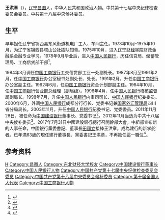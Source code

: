 '''王洪章'''（{{bd|1954年|7月|catIdx=W}}），[[辽宁|辽宁]][[昌图|昌图]]人，中华人民共和国政治人物。中共第十七届中央纪律检查委员会委员。中共第十八届中央候补委员。

==生平==
早年担任辽宁省锦西县东风街道机电厂工人、车间主任。1973年10月-1975年10月，为辽宁省锦西县塔山公社插队知青。1975年10月，进入[[辽宁财经学院|辽宁财经学院]]财政金融系金融专业学习。1978年9月毕业后，进入[[中国人民银行|中国人民银行]]，历任信贷局、储蓄管理局、工商信贷部干部<ref>{{cite web|url=http://finance.people.com.cn/bank/GB/202484/16902155.html|title=中国建设银行董事长 王洪章|publisher=人民网|accessdate=2012-01-17|archive-date=2012-05-07|archive-url=https://web.archive.org/web/20120507235516/http://finance.people.com.cn/bank/GB/202484/16902155.html|dead-url=no}}</ref>。

1984年3月调任[[中国工商银行|中国工商银行]]工交信贷部工业一处副处长。1987年8月至1991年2月，任[[中国工商银行|中国工商银行]]办公室秘书处副处长、处长。1991年2月，升任[[中国工商银行|中国工商银行]]办公室副主任。1992年6月，任[[中国工商银行|中国工商银行]]资金计划部副主任。1994年10月，任[[中国工商银行|中国工商银行]]营业部总经理（副局级）。1996年4月，任[[中国人民银行|中国人民银行]]稽核监督局副局长。1998年7月，升任[[中国人民银行|中国人民银行]]内审司司长、[[中国人民银行|中国人民银行]]纪委委员。2000年6月，外调[[中国人民银行|中国人民银行]]成都分行行长、党委书记兼[[国家外汇管理局|国家外汇管理局]]四川省分局局长。2003年11月，升任[[中国人民银行|中国人民银行]]纪委书记、党委委员。2011年11月28日，被任命为[[中国建设银行|中国建设银行]]董事长、党委书记<ref>{{cite web|url=http://news.163.com/11/1130/00/7K2MPI5E00014JB6.html|title=内地金融高官持续换班 王洪章任建行董事长|publisher=网易|accessdate=2011-11-30|archive-url=https://web.archive.org/web/20111129163617/http://news.163.com/11/1130/00/7K2MPI5E00014JB6.html|archive-date=2011-11-29|dead-url=yes}}</ref>。2012年11月当选为中共十八届中央候补委员<ref>{{cite web|url=http://finance.caijing.com.cn/2012-11-14/112283225.html|title=胡晓炼胡怀邦姜建清王洪章蒋超良宋丽萍当选候补委员|publisher=财经网|accessdate=2012-11-14|archive-url=https://web.archive.org/web/20121123051858/http://finance.caijing.com.cn/2012-11-14/112283225.html|archive-date=2012-11-23|dead-url=yes}}</ref>。2017年7月31日中國建設銀行總行召開幹部大會，中組部宣布新的人事任命，中國銀行黨委書記、董事長[[田國立|田國立]]接棒王洪章，成為建行的新掌舵者。已年滿63歲的現任建行董事長、黨委書記王洪章，不再擔任這一職位<ref>{{cite web  |url=http://finance.qq.com/a/20170801/038354.htm  |language=  |title=中行行长陈四清升任董事长 田国立将出任建行董事长  |publisher=腾讯财经  |date=2017-08-01  |accessdate=  |archive-date=2017-08-03  |archive-url=https://web.archive.org/web/20170803134438/http://finance.qq.com/a/20170801/038354.htm  |dead-url=no  }}</ref>。

==参考资料==
{{reflist}}

{{start box}}
{{s-bus}}
{{s-before|[[郭树清|郭树清]]}}
{{s-title|[[中國建設銀行股份有限公司|中國建設銀行股份有限公司]][[董事長|董事長]]|2011年11月28日－2017年7月31日}}
{{s-after|[[田国立|田国立]]}}
{{end box}}

{{DEFAULTSORT:W}}
[[Category:王姓|H]]
[[Category:昌图人|Category:昌图人]]
[[Category:东北财经大学校友|Category:东北财经大学校友]]
[[Category:中国建设银行董事长|Category:中国建设银行董事长]]
[[Category:中国人民银行人物|Category:中国人民银行人物]]
[[Category:中国共产党第十七届中央纪律检查委员会委员|Category:中国共产党第十七届中央纪律检查委员会委员]]
[[Category:中国共产党第十八届中央委员会候补委员|Category:中国共产党第十八届中央委员会候补委员]]
[[Category:第十届全国人大代表|Category:第十届全国人大代表]]
[[Category:中国工商银行人物|Category:中国工商银行人物]]
